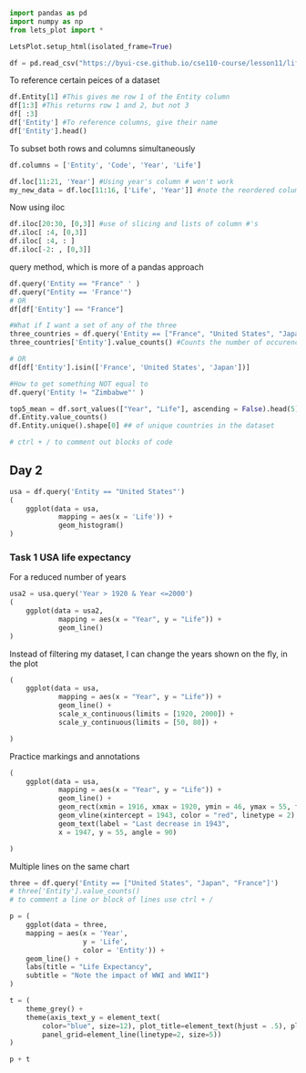 ```python
import pandas as pd
import numpy as np
from lets_plot import *

LetsPlot.setup_html(isolated_frame=True)
```

```python
df = pd.read_csv("https://byui-cse.github.io/cse110-course/lesson11/life-expectancy.csv")


```

To reference certain peices of a dataset
```python
df.Entity[1] #This gives me row 1 of the Entity column
df[1:3] #This returns row 1 and 2, but not 3
df[ :3]
df['Entity'] #To reference columns, give their name
df['Entity'].head()

```

To subset both rows and columns simultaneously

```python
df.columns = ['Entity', 'Code', 'Year', 'Life']

```

```python
df.loc[11:21, 'Year'] #Using year's column # won't work
my_new_data = df.loc[11:16, ['Life', 'Year']] #note the reordered columns

```

Now using iloc
```python
df.iloc[20:30, [0,3]] #use of slicing and lists of column #'s
df.iloc[ :4, [0,3]]
df.iloc[ :4, : ]
df.iloc[-2: , [0,3]]

```

query method, which is more of a pandas approach
```python
df.query('Entity == "France" ' )
df.query("Entity == 'France'")
# OR
df[df['Entity'] == "France"]

#What if I want a set of any of the three
three_countries = df.query('Entity == ["France", "United States", "Japan"]')
three_countries['Entity'].value_counts() #Counts the number of occurences of each unique value in Entity

# OR
df[df['Entity'].isin(['France', 'United States', 'Japan'])]

#How to get something NOT equal to
df.query('Entity != "Zimbabwe"' )

```

```python
top5_mean = df.sort_values(["Year", "Life"], ascending = False).head(5).Life.mean()
df.Entity.value_counts()
df.Entity.unique().shape[0] ## of unique countries in the dataset

# ctrl + / to comment out blocks of code

```

## Day 2


```python
usa = df.query('Entity == "United States"')
(
    ggplot(data = usa,
            mapping = aes(x = 'Life')) +
            geom_histogram()
)
```

### Task 1 USA life expectancy

For a reduced number of years
```python
usa2 = usa.query('Year > 1920 & Year <=2000')
(
    ggplot(data = usa2, 
            mapping = aes(x = "Year", y = "Life")) +
            geom_line()
)
```

Instead of filtering my dataset, I can change the years shown
on the fly, in the plot


```python
(
    ggplot(data = usa, 
            mapping = aes(x = "Year", y = "Life")) +
            geom_line() +
            scale_x_continuous(limits = [1920, 2000]) +
            scale_y_continuous(limits = [50, 80]) +

)
```

Practice markings and annotations

```python
(
    ggplot(data = usa, 
            mapping = aes(x = "Year", y = "Life")) +
            geom_line() +
            geom_rect(xmin = 1916, xmax = 1920, ymin = 46, ymax = 55, fill = "red", alpha = .2, color = "rgba(0,0,0,0)") +
            geom_vline(xintercept = 1943, color = "red", linetype = 2) +
            geom_text(label = "Last decrease in 1943",
            x = 1947, y = 55, angle = 90)

)
```

Multiple lines on the same chart


```python
three = df.query('Entity == ["United States", "Japan", "France"]')
# three['Entity'].value_counts()
# to comment a line or block of lines use ctrl + /

p = (
    ggplot(data = three,
    mapping = aes(x = 'Year',
                  y = 'Life', 
                  color = 'Entity')) +
    geom_line() +
    labs(title = "Life Expectancy",
    subtitle = "Note the impact of WWI and WWII")
)
```

```python
t = (
    theme_grey() +
    theme(axis_text_y = element_text(
        color="blue", size=12), plot_title=element_text(hjust = .5), plot_subtitle=element_text(hjust=.5),
        panel_grid=element_line(linetype=2, size=5))
)

```

``` python
p + t

```